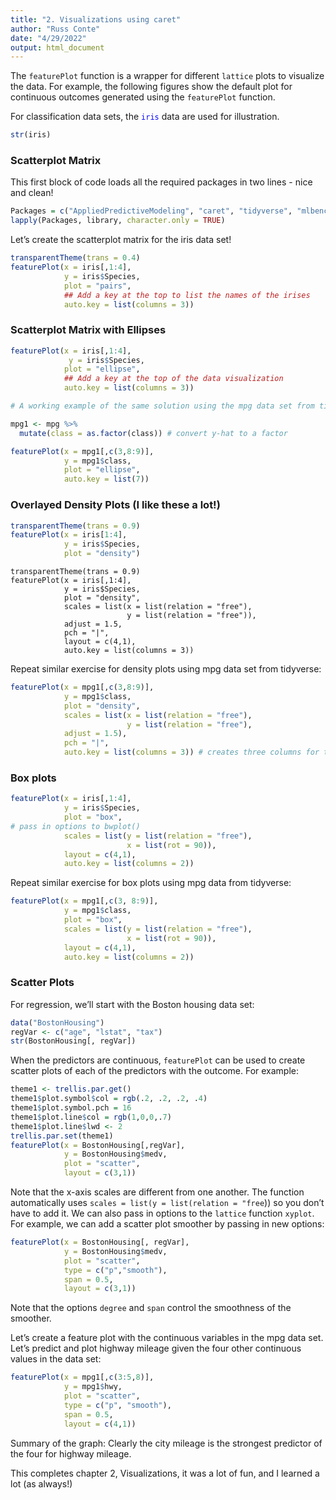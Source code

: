 ```yaml
---
title: "2. Visualizations using caret"
author: "Russ Conte"
date: "4/29/2022"
output: html_document
---
```


The `featurePlot` function is a wrapper for different `lattice` plots to visualize the data. For example, the following figures show the default plot for continuous outcomes generated using the `featurePlot` function.

For classification data sets, the <span style="color:blue">`iris`</span> data are used for illustration.

```r
str(iris)
```

### Scatterplot Matrix

This first block of code loads all the required packages in two lines - nice and clean!

```r
Packages = c("AppliedPredictiveModeling", "caret", "tidyverse", "mlbench")
lapply(Packages, library, character.only = TRUE)
```

Let's create the scatterplot matrix for the iris data set!

```r
transparentTheme(trans = 0.4)
featurePlot(x = iris[,1:4],
            y = iris$Species,
            plot = "pairs",
            ## Add a key at the top to list the names of the irises
            auto.key = list(columns = 3))

```

### Scatterplot Matrix with Ellipses

```r

featurePlot(x = iris[,1:4],
             y = iris$Species,
            plot = "ellipse",
            ## Add a key at the top of the data visualization
            auto.key = list(columns = 3))
```

```r
# A working example of the same solution using the mpg data set from tidyverse:

mpg1 <- mpg %>% 
  mutate(class = as.factor(class)) # convert y-hat to a factor

featurePlot(x = mpg1[,c(3,8:9)],
            y = mpg1$class,
            plot = "ellipse",
            auto.key = list(7))

```

### Overlayed Density Plots (I like these a lot!)

```r

transparentTheme(trans = 0.9)
featurePlot(x = iris[1:4],
            y = iris$Species,
            plot = "density")

```

```Repeat

transparentTheme(trans = 0.9)
featurePlot(x = iris[,1:4],
            y = iris$Species,
            plot = "density",
            scales = list(x = list(relation = "free"),
                          y = list(relation = "free")),
            adjust = 1.5,
            pch = "|",
            layout = c(4,1),
            auto.key = list(columns = 3))

```

Repeat similar exercise for density plots using mpg data set from tidyverse:

```r

featurePlot(x = mpg1[,c(3,8:9)],
            y = mpg1$class,
            plot = "density",
            scales = list(x = list(relation = "free"),
                          y = list(relation = "free"),
            adjust = 1.5),
            pch = "|",
            auto.key = list(columns = 3)) # creates three columns for the labels - nice!

```

### Box plots

```r

featurePlot(x = iris[,1:4],
            y = iris$Species,
            plot = "box",
# pass in options to bwplot()
            scales = list(y = list(relation = "free"),
                          x = list(rot = 90)),
            layout = c(4,1),
            auto.key = list(columns = 2))

```

Repeat similar exercise for box plots using mpg data from tidyverse:

```r

featurePlot(x = mpg1[,c(3, 8:9)],
            y = mpg1$class,
            plot = "box",
            scales = list(y = list(relation = "free"),
                          x = list(rot = 90)),
            layout = c(4,1),
            auto.key = list(columns = 2))

```


### Scatter Plots

For regression, we'll start with the Boston housing data set:

```r
data("BostonHousing")
regVar <- c("age", "lstat", "tax")
str(BostonHousing[, regVar])

```

When the predictors are continuous, `featurePlot` can be used to create scatter plots of each of the predictors with the outcome. For example:

```r

theme1 <- trellis.par.get()
theme1$plot.symbol$col = rgb(.2, .2, .2, .4)
theme1$plot.symbol.pch = 16
theme1$plot.line$col = rgb(1,0,0,.7)
theme1$plot.line$lwd <- 2
trellis.par.set(theme1)
featurePlot(x = BostonHousing[,regVar],
            y = BostonHousing$medv,
            plot = "scatter",
            layout = c(3,1))

```

Note that the x-axis scales are different from one another. The function automatically uses `scales = list(y = list(relation = "free`)) so you don't have to add it. We can also pass in options to the `lattice` function `xyplot`. For example, we can add a scatter plot smoother by passing in new options:

```r
featurePlot(x = BostonHousing[, regVar],
            y = BostonHousing$medv,
            plot = "scatter",
            type = c("p","smooth"),
            span = 0.5,
            layout = c(3,1))
```

Note that the options `degree` and `span` control the smoothness of the smoother.

Let's create a feature plot with the continuous variables in the mpg data set. Let's predict and plot highway mileage given the four other continuous values in the data set:

```r

featurePlot(x = mpg1[,c(3:5,8)],
            y = mpg1$hwy,
            plot = "scatter",
            type = c("p", "smooth"),
            span = 0.5,
            layout = c(4,1))


```

Summary of the graph: Clearly the city mileage is the strongest predictor of the four for highway mileage.

This completes chapter 2, Visualizations, it was a lot of fun, and I learned a lot (as always!)